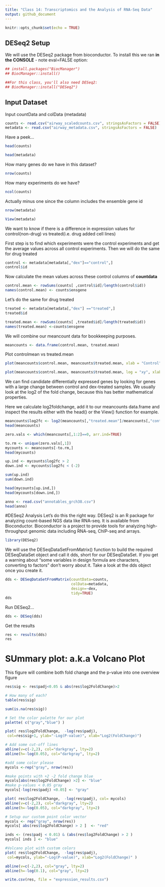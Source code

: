```yaml
---
title: "Class 14: Transcriptomics and the Analysis of RNA-Seq Data"
output: github_document
---
```


```r
knitr::opts_chunk$set(echo = TRUE)
```


## DESeq2 Setup

We will use the DESeq2 package from bioconductor. To install this we ran **in the CONSOLE** - note eval=FALSE option:

```r
## install.packages("BiocManager")
## BiocManager::install()

##For this class, you'll also need DESeq2:
## BiocManager::install("DESeq2")
```



## Input Dataset

Input countData and colData (metadata)
```r
counts <- read.csv("airway_scaledcounts.csv", stringsAsFactors = FALSE)
metadata <- read.csv("airway_metadata.csv", stringsAsFactors = FALSE)
```


Have a peek...
```r
head(counts)
```

```r
head(metadata)
```


How many genes do we have in this dataset?

```r
nrow(counts)
```

How many experiments do we have?

```r
ncol(counts)
```


Actually minus one since the column includes the ensemble gene id
```r
nrow(metadata)
```





```r
View(metadata)
```




We want to know if there is a difference in expression values for control(non-drug) vs treated(i.e. drug added cell lines)

First step is to find which experiments were the control experiments and get the average values across all control experiments. Then we will do the same for drug treated 

```r
control <- metadata[metadata[,"dex"]=="control",]
control$id
```

Now calculate the mean values across these control columns of **countdata**
```r
control.mean <- rowSums(counts[ ,control$id]/length(control$id))
names(control.mean) <- counts$ensgene
```


Let's do the same for drug treated
```r
treated <- metadata[metadata[,"dex"] =="treated",]
treated$id
```


```r
treated.mean <- rowSums(counts[ ,treated$id]/length(treated$id))
names(treated.mean) <-counts$ensgene
```


We will combine our meancount data for bookkeeping purposes.

```r
meancounts <- data.frame(control.mean, treated.mean)
```


Plot controlmean vs treated.mean

```r
plot(meancounts$control.mean, meancounts$treated.mean, xlab = "Control", ylab = "Treated")
```


```r
plot(meancounts$control.mean, meancounts$treated.mean, log = "xy", xlab = "log Control", ylab = "log Treated" )
```




We can find candidate differentially expressed genes by looking for genes with a large change between control and dex-treated samples. We usually look at the log2 of the fold change, because this has better mathematical properties.

Here we calculate log2foldchange, add it to our meancounts data.frame and inspect the results either with the head() or the View() function for example.


```r
meancounts$log2fc <- log2(meancounts[,"treated.mean"]/meancounts[,"control.mean"])
head(meancounts)
```


```r
zero.vals <- which(meancounts[,1:2]==0, arr.ind=TRUE)

to.rm <- unique(zero.vals[,1])
mycounts <- meancounts[-to.rm,]
head(mycounts)
```


```r
up.ind <- mycounts$log2fc > 2
down.ind <- mycounts$log2fc < (-2)
```

```r
sum(up.ind)
sum(down.ind)
```

```r
head(mycounts[up.ind,])
head(mycounts[down.ind,])
```


```r
anno <- read.csv("annotables_grch38.csv")
head(anno)
```

#DESeq2 Analysis
Let’s do this the right way. DESeq2 is an R package for analyzing count-based NGS data like RNA-seq. It is available from Bioconductor. Bioconductor is a project to provide tools for analyzing high-throughput genomic data including RNA-seq, ChIP-seq and arrays.
```r
library(DESeq2)
```


We will use the DESeqDataSetFromMatrix() function to build the required DESeqDataSet object and call it dds, short for our DESeqDataSet. If you get a warning about “some variables in design formula are characters, converting to factors” don’t worry about it. Take a look at the dds object once you create it.

```r
dds <- DESeqDataSetFromMatrix(countData=counts, 
                              colData=metadata, 
                              design=~dex, 
                              tidy=TRUE)
dds

```



Run DESeq2...
```r
dds <- DESeq(dds)
```


Get the results
```r
res <- results(dds)
res
```



# SUmmary plot: a.k.a Volcano Plot
This figure will combine both fold change and the p-value into one overview figure 
```r
res$sig <- res$padj<0.05 & abs(res$log2FoldChange)>2

# How many of each?
table(res$sig)
```




```r
sum(is.na(res$sig))
```


```r
# Set the color palette for our plot
palette( c("gray","blue") )

plot( res$log2FoldChange,  -log(res$padj), 
 col=res$sig+1, ylab="-Log(P-value)", xlab="Log2(FoldChange)")

# Add some cut-off lines
abline(v=c(-2,2), col="darkgray", lty=2)
abline(h=-log(0.05), col="darkgray", lty=2)
```




```r
#add some color please
mycols <-rep("gray", nrow(res))

#make points with +2 -2 fold change blue
mycols[abs(res$log2FoldChange) >2] <- "blue"
#make p-values < 0.05 gray
mycols[-log(res$padj) <0.05] <- "gray"

plot( res$log2FoldChange,  -log(res$padj), col= mycols)
abline(v=c(-2,2), col="darkgray", lty=2)
abline(h=-log(0.05), col="darkgray", lty=2)
```

```r
# Setup our custom point color vector 
mycols <- rep("gray", nrow(res))
mycols[ abs(res$log2FoldChange) > 2 ]  <- "red" 

inds <- (res$padj < 0.01) & (abs(res$log2FoldChange) > 2 )
mycols[ inds ] <- "blue"

#Volcano plot with custom colors 
plot( res$log2FoldChange,  -log(res$padj), 
 col=mycols, ylab="-Log(P-value)", xlab="Log2(FoldChange)" )

abline(v=c(-2,2), col="gray", lty=2)
abline(h=-log(0.1), col="gray", lty=2)

```






```r
write.csv(res, file = "expression_results.csv")
```


























